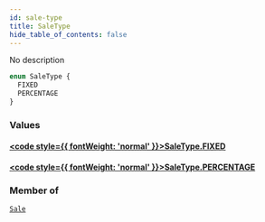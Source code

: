 ```yaml
---
id: sale-type
title: SaleType
hide_table_of_contents: false
---
```








No description

```graphql
enum SaleType {
  FIXED
  PERCENTAGE
}
```


### Values

#### [<code style={{ fontWeight: 'normal' }}>SaleType.<b>FIXED</b></code>](#) 
> 
> 

#### [<code style={{ fontWeight: 'normal' }}>SaleType.<b>PERCENTAGE</b></code>](#) 
> 
> 



### Member of

[`Sale`](../../../developer/api-reference/objects/sale)  <Badge class="secondary" text="object"/>



